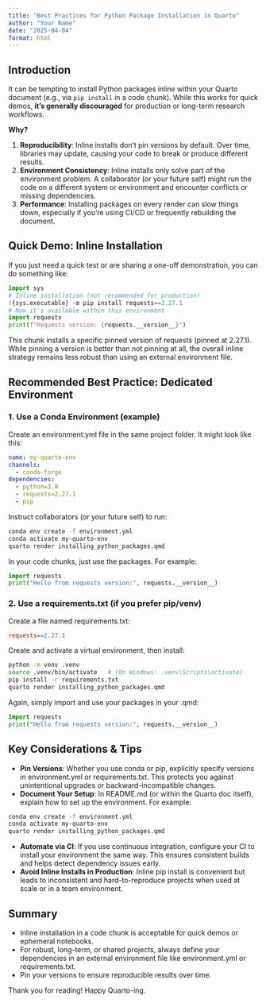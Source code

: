 ```yaml
---
title: "Best Practices for Python Package Installation in Quarto"
author: "Your Name"
date: "2025-04-04"
format: html
---
```


## Introduction

It can be tempting to install Python packages inline within your Quarto document (e.g., via `pip install` in a code chunk). While this *works* for quick demos, **it's generally discouraged** for production or long-term research workflows.

**Why?**

1. **Reproducibility**: Inline installs don't pin versions by default. Over time, libraries may update, causing your code to break or produce different results.
2. **Environment Consistency**: Inline installs only solve part of the environment problem. A collaborator (or your future self) might run the code on a different system or environment and encounter conflicts or missing dependencies.
3. **Performance**: Installing packages on every render can slow things down, especially if you're using CI/CD or frequently rebuilding the document.

## Quick Demo: Inline Installation

If you just need a quick test or are sharing a one-off demonstration, you can do something like:

```python
import sys
# Inline installation (not recommended for production)
!{sys.executable} -m pip install requests==2.27.1
# Now it's available within this environment
import requests
print(f"Requests version: {requests.__version__}")
```

This chunk installs a specific pinned version of requests (pinned at 2.27.1). While pinning a version is better than not pinning at all, the overall inline strategy remains less robust than using an external environment file.

## Recommended Best Practice: Dedicated Environment

### 1. Use a Conda Environment (example)

Create an environment.yml file in the same project folder. It might look like this:

```yaml
name: my-quarto-env
channels:
  - conda-forge
dependencies:
  - python=3.9
  - requests=2.27.1
  - pip
```

Instruct collaborators (or your future self) to run:

```bash
conda env create -f environment.yml
conda activate my-quarto-env
quarto render installing_python_packages.qmd
```

In your code chunks, just use the packages. For example:

```python
import requests
print("Hello from requests version:", requests.__version__)
```

### 2. Use a requirements.txt (if you prefer pip/venv)

Create a file named requirements.txt:

```ini
requests==2.27.1
```

Create and activate a virtual environment, then install:

```bash
python -m venv .venv
source .venv/bin/activate   # (On Windows: .venv\Scripts\activate)
pip install -r requirements.txt
quarto render installing_python_packages.qmd
```

Again, simply import and use your packages in your .qmd:

```python
import requests
print("Hello from requests version:", requests.__version__)
```

## Key Considerations & Tips

- **Pin Versions**: Whether you use conda or pip, explicitly specify versions in environment.yml or requirements.txt. This protects you against unintentional upgrades or backward-incompatible changes.
- **Document Your Setup**: In README.md (or within the Quarto doc itself), explain how to set up the environment. For example:

```bash
conda env create -f environment.yml
conda activate my-quarto-env
quarto render installing_python_packages.qmd
```

- **Automate via CI**: If you use continuous integration, configure your CI to install your environment the same way. This ensures consistent builds and helps detect dependency issues early.
- **Avoid Inline Installs in Production**: Inline pip install is convenient but leads to inconsistent and hard-to-reproduce projects when used at scale or in a team environment.

## Summary

- Inline installation in a code chunk is acceptable for quick demos or ephemeral notebooks.
- For robust, long-term, or shared projects, always define your dependencies in an external environment file like environment.yml or requirements.txt.
- Pin your versions to ensure reproducible results over time.

Thank you for reading! Happy Quarto-ing.
